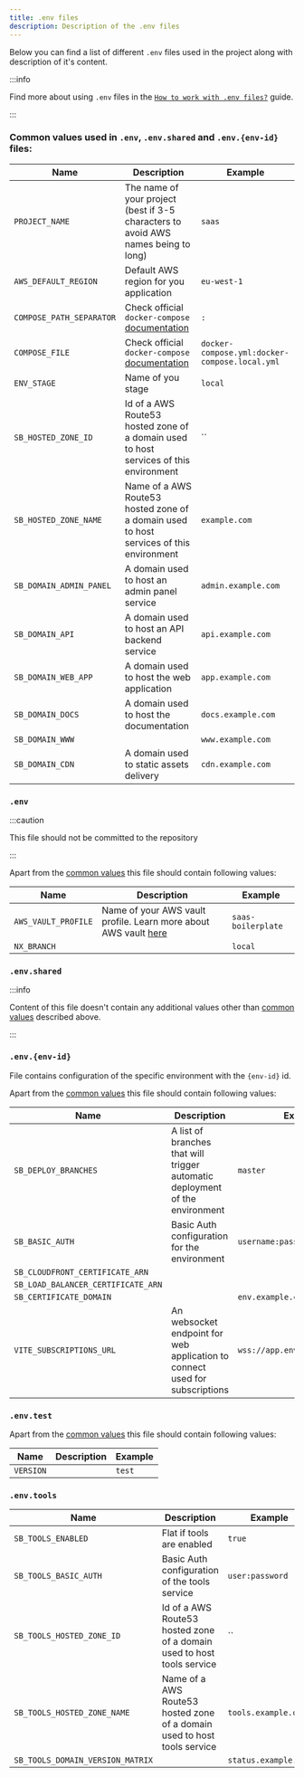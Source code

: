 ```yaml
---
title: .env files
description: Description of the .env files
---
```


Below you can find a list of different `.env` files used in the project along with description of it's content.

:::info

Find more about using `.env` files in the [`How to work with .env files?`](../working-with-sb/project-structure/env-files)
guide.

:::

### Common values used in `.env`, `.env.shared` and `.env.{env-id}` files:

| Name                     | Description                                                                                                                            | Example                                       |
|--------------------------|----------------------------------------------------------------------------------------------------------------------------------------|-----------------------------------------------|
| `PROJECT_NAME`           | The name of your project (best if 3-5 characters to avoid AWS names being to long)                                                     | `saas`                                        |
| `AWS_DEFAULT_REGION`     | Default AWS region for you application                                                                                                 | `eu-west-1`                                   |
| `COMPOSE_PATH_SEPARATOR` | Check official `docker-compose` [documentation](https://docs.docker.com/compose/environment-variables/envvars/#compose_path_separator) | `:`                                           |
| `COMPOSE_FILE`           | Check official `docker-compose` [documentation](https://docs.docker.com/compose/environment-variables/envvars/#compose_file)           | `docker-compose.yml:docker-compose.local.yml` |
| `ENV_STAGE`              | Name of you stage                                                                                                                      | `local`                                       |
| `SB_HOSTED_ZONE_ID`      | Id of a AWS Route53 hosted zone of a domain used to host services of this environment                                                  | ``                                            |
| `SB_HOSTED_ZONE_NAME`    | Name of a AWS Route53 hosted zone of a domain used to host services of this environment                                                | `example.com`                                 |
| `SB_DOMAIN_ADMIN_PANEL`  | A domain used to host an admin panel service                                                                                           | `admin.example.com`                           |
| `SB_DOMAIN_API`          | A domain used to host an API backend service                                                                                           | `api.example.com`                             |
| `SB_DOMAIN_WEB_APP`      | A domain used to host the web application                                                                                              | `app.example.com`                             |
| `SB_DOMAIN_DOCS`         | A domain used to host the documentation                                                                                                | `docs.example.com`                            |
| `SB_DOMAIN_WWW`          |                                                                                                                                        | `www.example.com`                             |
| `SB_DOMAIN_CDN`          | A domain used to static assets delivery                                                                                                | `cdn.example.com`                             |



### `.env`

:::caution

This file should not be committed to the repository

:::

Apart from the [common values](#common-values-used-in-env-envshared-and-envenv-id-files) this file should contain
following values:


| Name                | Description                                                                                                                          | Example            |
|---------------------|--------------------------------------------------------------------------------------------------------------------------------------|--------------------|
| `AWS_VAULT_PROFILE` | Name of your AWS vault profile. Learn more about AWS vault [here](../working-with-sb/infrastructure/initial-setup#aws-vault-profile) | `saas-boilerplate` |
| `NX_BRANCH`         |                                                                                                                                      | `local`            |


### `.env.shared`

:::info

Content of this file doesn't contain any additional values other than
[common values](#common-values-used-in-env-envshared-and-envenv-id-files) described above.

:::

### `.env.{env-id}`

File contains configuration of the specific environment with the `{env-id}` id.

Apart from the [common values](#common-values-used-in-env-envshared-and-envenv-id-files) this file should contain
following values:


| Name                               | Description                                                                  | Example                        |
|------------------------------------|------------------------------------------------------------------------------|--------------------------------|
| `SB_DEPLOY_BRANCHES`               | A list of branches that will trigger automatic deployment of the environment | `master`                       |
| `SB_BASIC_AUTH`                    | Basic Auth configuration for the environment                                 | `username:password`            |
| `SB_CLOUDFRONT_CERTIFICATE_ARN`    |                                                                              |                                |
| `SB_LOAD_BALANCER_CERTIFICATE_ARN` |                                                                              |                                |
| `SB_CERTIFICATE_DOMAIN`            |                                                                              | `env.example.com`              |
| `VITE_SUBSCRIPTIONS_URL`           | An websocket endpoint for web application to connect used for subscriptions  | `wss://app.env.example.com/ws` |

### `.env.test`

Apart from the [common values](#common-values-used-in-env-envshared-and-envenv-id-files) this file should contain
following values:

| Name      | Description | Example |
|-----------|-------------|---------|
| `VERSION` |             | `test`  |

### `.env.tools`

| Name                             | Description                                                              | Example              |
|----------------------------------|--------------------------------------------------------------------------|----------------------|
| `SB_TOOLS_ENABLED`               | Flat if tools are enabled                                                | `true`               |
| `SB_TOOLS_BASIC_AUTH`            | Basic Auth configuration of the tools service                            | `user:password`      |
| `SB_TOOLS_HOSTED_ZONE_ID`        | Id of a AWS Route53 hosted zone of a domain used to host tools service   | ``                   |
| `SB_TOOLS_HOSTED_ZONE_NAME`      | Name of a AWS Route53 hosted zone of a domain used to host tools service | `tools.example.com`  |
| `SB_TOOLS_DOMAIN_VERSION_MATRIX` |                                                                          | `status.example.com` |
